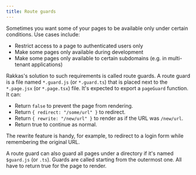 ```yaml
---
title: Route guards
---
```


Sometimes you want some of your pages to be available only under certain conditions. Use cases include:

- Restrict access to a page to authenticated users only
- Make some pages only available during development
- Make some pages only available to certain subdomains (e.g. in multi-tenant applications)

Rakkas's solution to such requirements is called route guards. A route guard is a file named `*.guard.js` (or `*.guard.ts`) that is placed next to the `*.page.jsx` (or `*.page.tsx`) file. It's expected to export a `pageGuard` function. It can:

- Return `false` to prevent the page from rendering.
- Return `{ redirect: "/some/url" }` to redirect.
- Return `{ rewrite: "/new/url" }` to render as if the URL was `/new/url`.
- Return true to continue as normal.

The rewrite feature is handy, for example, to redirect to a login form while remembering the original URL.

A route guard can also guard all pages under a directory if it's named `$guard.js` (or `.ts`). Guards are called starting from the outermost one. All have to return true for the page to render.
